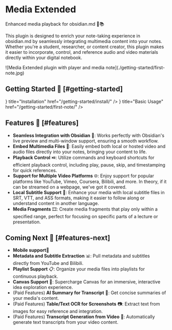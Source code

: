 
# Media Extended

Enhanced media playback for obsidian.md 🎥📚

This plugin is designed to enrich your note-taking experience in obsidian.md by seamlessly integrating multimedia content into your notes. Whether you're a student, researcher, or content creator, this plugin makes it easier to incorporate, control, and reference audio and video materials directly within your digital notebook.


<Bleed>
  ![Media Extended plugin with player and media note](./getting-started/first-note.jpg)
</Bleed>

## Getting Started 🚀 [#getting-started]

<Cards>
  <Card
    icon={<FaDownload />}
    title="Installation"
    href="/getting-started/install/"
  />
  <Card
    icon={<FaHammer />}
    title="Basic Usage"
    href="/getting-started/first-note/"
  />
</Cards>

## Features 🌟 [#features]

- **Seamless Integration with Obsidian** 🤝: Works perfectly with Obsidian's live preview and multi-window support, ensuring a smooth workflow.
- **Embed Multimedia Files** 📁: Easily embed both local or hosted video and audio files directly into your notes, bringing your content to life.
- **Playback Control** ⏯️: Utilize commands and keyboard shortcuts for efficient playback control, including play, pause, skip, and timestamping for quick references.
- **Support for Multiple Video Platforms** 🌐: Enjoy support for popular platforms like YouTube, Vimeo, Coursera, Bilibili, and more. In theory, if it can be streamed on a webpage, we've got it covered.
- **Local Subtitle Support** 📑: Enhance your media with local subtitle files in SRT, VTT, and ASS formats, making it easier to follow along or understand content in another language.
- **Media Fragments** 🎞️: Create media fragments that play only within a specified range, perfect for focusing on specific parts of a lecture or presentation.

## Coming Next 🔮 [#features-next]

- **Mobile support**📱
- **Metadata and Subtitle Extraction** 📊: Pull metadata and subtitles directly from YouTube and Bilibili.
- **Playlist Support** 📋: Organize your media files into playlists for continuous playback.
- **Canvas Support** 🎨: Supercharge Canvas for an immersive, interactive idea exploration experience.
- (Paid Features) **AI Summary for Transcript** 🤖: Get concise summaries of your media's content.
- (Paid Features) **Table/Text OCR for Screenshots** 📷: Extract text from images for easy reference and integration.
- (Paid Features) **Transcript Generation from Video** 📝: Automatically generate text transcripts from your video content.
